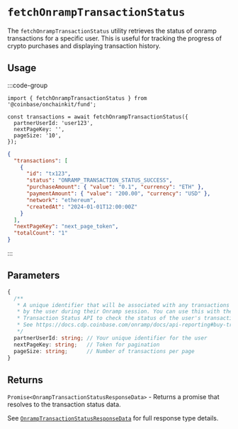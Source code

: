 # `fetchOnrampTransactionStatus`

The `fetchOnrampTransactionStatus` utility retrieves the status of onramp transactions for a specific user. This is useful for tracking the progress of crypto purchases and displaying transaction history.

## Usage

:::code-group

```tsx twoslash [code]
import { fetchOnrampTransactionStatus } from '@coinbase/onchainkit/fund';

const transactions = await fetchOnrampTransactionStatus({
  partnerUserId: 'user123',
  nextPageKey: '',
  pageSize: '10',
});
```

```json [return value]
{
  "transactions": [
    {
      "id": "tx123",
      "status": "ONRAMP_TRANSACTION_STATUS_SUCCESS",
      "purchaseAmount": { "value": "0.1", "currency": "ETH" },
      "paymentAmount": { "value": "200.00", "currency": "USD" },
      "network": "ethereum",
      "createdAt": "2024-01-01T12:00:00Z"
    }
  ],
  "nextPageKey": "next_page_token",
  "totalCount": "1"
}
```

:::

## Parameters

```typescript
{
  /**
   * A unique identifier that will be associated with any transactions created
   * by the user during their Onramp session. You can use this with the
   * Transaction Status API to check the status of the user's transaction.
   * See https://docs.cdp.coinbase.com/onramp/docs/api-reporting#buy-transaction-status
   */
  partnerUserId: string; // Your unique identifier for the user
  nextPageKey: string;   // Token for pagination
  pageSize: string;      // Number of transactions per page
}
```

## Returns

`Promise<OnrampTransactionStatusResponseData>` - Returns a promise that resolves to the transaction status data.

See [`OnrampTransactionStatusResponseData`](/builderkits/onchainkit/fund/types#onramptransactionstatusresponsedata) for full response type details.
